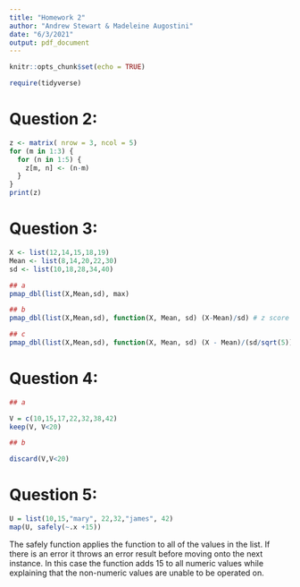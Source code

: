 ```yaml
---
title: "Homework 2"
author: "Andrew Stewart & Madeleine Augostini"
date: "6/3/2021"
output: pdf_document
---
```


```r
knitr::opts_chunk$set(echo = TRUE)
```

```r
require(tidyverse)
```

# Question 2:

```r
z <- matrix( nrow = 3, ncol = 5)
for (m in 1:3) {
  for (n in 1:5) {
    z[m, n] <- (n-m)
  }
}
print(z)
```

# Question 3:

```r
X <- list(12,14,15,18,19)
Mean <- list(8,14,20,22,30)
sd <- list(10,18,28,34,40)

## a
pmap_dbl(list(X,Mean,sd), max)

## b
pmap_dbl(list(X,Mean,sd), function(X, Mean, sd) (X-Mean)/sd) # z score formula: z = (X-Mean)/sd

## c
pmap_dbl(list(X,Mean,sd), function(X, Mean, sd) (X - Mean)/(sd/sqrt(5)))
```

# Question 4:

```r
## a

V = c(10,15,17,22,32,38,42)
keep(V, V<20)

## b

discard(V,V<20)
```


# Question 5:

```r
U = list(10,15,"mary", 22,32,"james", 42)
map(U, safely(~.x +15))
```

The safely function applies the function to all of the values in the list. If there is an error it throws an error result before moving onto the next instance. In this case the function adds 15 to all  numeric values while explaining that the non-numeric values are unable to be operated on.